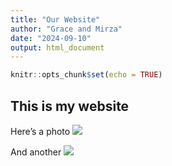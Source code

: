 ```yaml
---
title: "Our Website"
author: "Grace and Mirza"
date: "2024-09-10"
output: html_document
---
```


```r
knitr::opts_chunk$set(echo = TRUE)
```

## This is my website


Here's a photo
![]("https://upload.wikimedia.org/wikipedia/commons/thumb/b/bc/Juvenile_Ragdoll.jpg/440px-Juvenile_Ragdoll.jpg")

And another
![](https://www.vets4pets.com/siteassets/species/cat/kitten/tiny-kitten-in-sunlight.jpg?w=585&scale=down)
